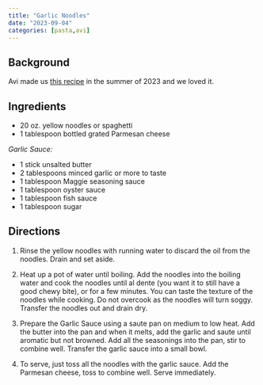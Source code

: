```yaml
---
title: "Garlic Noodles"
date: "2023-09-04"
categories: [pasta,avi]
---
```


## Background

Avi made us [this recipe](https://rasamalaysia.com/garlic-noodles-recipe/) in the summer of 2023 and we loved it.

## Ingredients

- 20 oz. yellow noodles or spaghetti
- 1 tablespoon bottled grated Parmesan cheese

*Garlic Sauce:*

- 1 stick unsalted butter
- 2 tablespoons minced garlic or more to taste
- 1 tablespoon Maggie seasoning sauce
- 1 tablespoon oyster sauce
- 1 tablespoon fish sauce
- 1 tablespoon sugar

## Directions

1. Rinse the yellow noodles with running water to discard the oil from the noodles. Drain and set aside.

1. Heat up a pot of water until boiling. Add the noodles into the boiling water and cook the noodles until al dente (you want it to still have a good chewy bite), or for a few minutes. You can taste the texture of the noodles while cooking. Do not overcook as the noodles will turn soggy. Transfer the noodles out and drain dry.
 
1. Prepare the Garlic Sauce using a saute pan on medium to low heat. Add the butter into the pan and when it melts, add the garlic and saute until aromatic but not browned. Add all the seasonings into the pan, stir to combine well. Transfer the garlic sauce into a small bowl.

1. To serve, just toss all the noodles with the garlic sauce. Add the Parmesan cheese, toss to combine well. Serve immediately.

